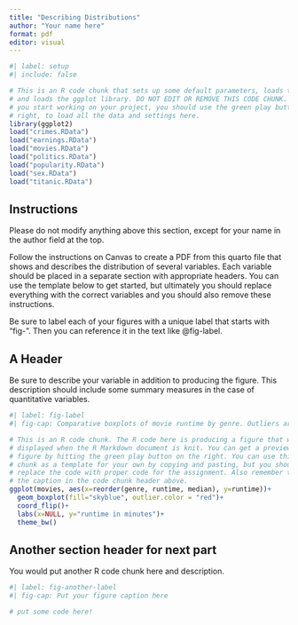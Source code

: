 ```yaml
---
title: "Describing Distributions"
author: "Your name here"
format: pdf
editor: visual
---
```


```r
#| label: setup
#| include: false 

# This is an R code chunk that sets up some default parameters, loads the data,
# and loads the ggplot library. DO NOT EDIT OR REMOVE THIS CODE CHUNK. Whenever
# you start working on your project, you should use the green play button on the
# right, to load all the data and settings here.
library(ggplot2)
load("crimes.RData")
load("earnings.RData")
load("movies.RData")
load("politics.RData")
load("popularity.RData")
load("sex.RData")
load("titanic.RData")
```

## Instructions

Please do not modify anything above this section, except for your name in the author field at the top.

Follow the instructions on Canvas to create a PDF from this quarto file that shows and describes the distribution of several variables. Each variable should be placed in a separate section with appropriate headers. You can use the template below to get started, but ultimately you should replace everything with the correct variables and you should also remove these instructions.

Be sure to label each of your figures with a unique label that starts with "fig-". Then you can reference it in the text like @fig-label.

## A Header

Be sure to describe your variable in addition to producing the figure. This description should include some summary measures in the case of quantitative variables.

```r
#| label: fig-label
#| fig-cap: Comparative boxplots of movie runtime by genre. Outliers are shown in red.

# This is an R code chunk. The R code here is producing a figure that will be
# displayed when the R Markdown document is knit. You can get a preview of this
# figure by hitting the green play button on the right. You can use this R code
# chunk as a template for your own by copying and pasting, but you should
# replace the code with proper code for the assignment. Also remember to change
# the caption in the code chunk header above.
ggplot(movies, aes(x=reorder(genre, runtime, median), y=runtime))+
  geom_boxplot(fill="skyblue", outlier.color = "red")+
  coord_flip()+
  labs(x=NULL, y="runtime in minutes")+
  theme_bw()
```

## Another section header for next part

You would put another R code chunk here and description.

```r
#| label: fig-another-label
#| fig-cap: Put your figure caption here

# put some code here!
```
